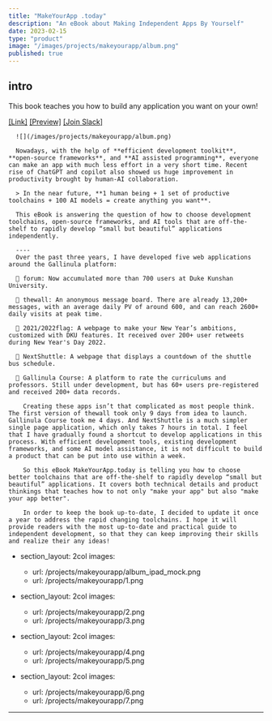 ```yaml
---
title: "MakeYourApp .today"
description: "An eBook about Making Independent Apps By Yourself"
date: 2023-02-15
type: "product"
image: "/images/projects/makeyourapp/album.png"
published: true
---
```


## intro

This book teaches you how to build any application you want on your own!

[[Link]](https://makeyourapp.today)
[[Preview]](https://junkaiman.notion.site/Public-Review-2b2a6ea5a2d34b2aadfc996196b082a4)
[[Join Slack]](https://join.slack.com/t/makeyourapptoday/shared_invite/zt-1pl5rxspu-um0_ndLyyysmJGin~S2wlA)

      ![](/images/projects/makeyourapp/album.png)

      Nowadays, with the help of **efficient development toolkit**, **open-source frameworks**, and **AI assisted programming**, everyone can make an app with much less effort in a very short time. Recent rise of ChatGPT and copilot also showed us huge improvement in productivity brought by human-AI collaboration.

      > In the near future, **1 human being + 1 set of productive toolchains + 100 AI models = create anything you want**.

      This eBook is answering the question of how to choose development toolchains, open-source frameworks, and AI tools that are off-the-shelf to rapidly develop “small but beautiful” applications independently.

      ----
      Over the past three years, I have developed five web applications around the Gallinula platform:

      📌 forum: Now accumulated more than 700 users at Duke Kunshan University.

      📌 thewall: An anonymous message board. There are already 13,200+ messages, with an average daily PV of around 600, and can reach 2600+ daily visits at peak time.

      📌 2021/2022flag: A webpage to make your New Year’s ambitions, customized with DKU features. It received over 200+ user retweets during New Year's Day 2022.

      📌 NextShuttle: A webpage that displays a countdown of the shuttle bus schedule.

      📌 Gallinula Course: A platform to rate the curriculums and professors. Still under development, but has 60+ users pre-registered and received 200+ data records.

        Creating these apps isn’t that complicated as most people think. The first version of thewall took only 9 days from idea to launch. Gallinula Course took me 4 days. And NextShuttle is a much simpler single page application, which only takes 7 hours in total. I feel that I have gradually found a shortcut to develop applications in this process. With efficient development tools, existing development frameworks, and some AI model assistance, it is not difficult to build a product that can be put into use within a week.

        So this eBook MakeYourApp.today is telling you how to choose better toolchains that are off-the-shelf to rapidly develop “small but beautiful” applications. It covers both technical details and product thinkings that teaches how to not only "make your app" but also "make your app better".

        In order to keep the book up-to-date, I decided to update it once a year to address the rapid changing toolchains. I hope it will provide readers with the most up-to-date and practical guide to independent development, so that they can keep improving their skills and realize their any ideas!

- section_layout: 2col
  images:

  - url: /projects/makeyourapp/album_ipad_mock.png
  - url: /projects/makeyourapp/1.png

- section_layout: 2col
  images:

  - url: /projects/makeyourapp/2.png
  - url: /projects/makeyourapp/3.png

- section_layout: 2col
  images:

  - url: /projects/makeyourapp/4.png
  - url: /projects/makeyourapp/5.png

- section_layout: 2col
  images:
  - url: /projects/makeyourapp/6.png
  - url: /projects/makeyourapp/7.png

---
